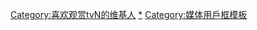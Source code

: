 {{Userbox
|border-c=black
|border-s=1
|id-c=white
|id-fc=blue
|id-s=
|id=[[File:Logo tvN.svg|50px]]
|info-c=red
|info-fc=white
|info-s=8
|info=这个用戶喜欢观赏[[TVN|'''tvN''']]频道的节目。
}}
<includeonly>
[[Category:喜欢观赏tvN的维基人]]
</includeonly>
<noinclude>
[[Category:喜欢观赏tvN的维基人|*]]
[[Category:媒体用戶框模板]]
</noinclude>
